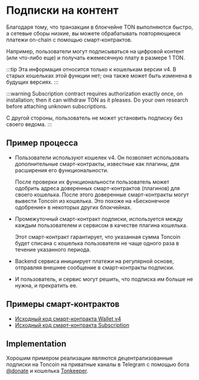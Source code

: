
# Подписки на контент

Благодаря тому, что транзакции в блокчейне TON выполняются быстро, а сетевые сборы низкие, вы можете обрабатывать повторяющиеся платежи on-chain с помощью смарт-контрактов.

Например, пользователи могут подписываться на цифровой контент (или что-либо еще) и получать ежемесячную плату в размере 1 TON.

:::tip
Эта информация относится только к кошелькам версии v4. В старых кошельках этой функции нет; она также может быть изменена в будущих версиях.
:::

:::warning
Subscription contract requires authorization exactly once, on installation; then it can withdraw TON as it pleases. Do your own research before attaching unknown subscriptions.

С другой стороны, пользователь не может установить подписку без своего ведома.
:::

## Пример процесса

* Пользователи используют кошелек v4. Он позволяет использовать дополнительные смарт-контракты, известные как плагины, для расширения его функциональности.

  После проверки их функциональности пользователь может одобрить адреса доверенных смарт-контрактов (плагинов) для своего кошелька. После этого доверенные смарт-контракты могут вывести Toncoin из кошелька. Это похоже на «Бесконечное одобрение» в некоторых других блокчейнах.

* Промежуточный смарт-контракт подписки, используется между каждым пользователем и сервисом в качестве плагина кошелька.

  Этот смарт-контракт гарантирует, что указанная сумма Toncoin будет списана с кошелька пользователя не чаще одного раза в течение указанного периода.

* Backend сервиса инициирует платежи на регулярной основе, отправляя внешнее сообщение в смарт-контракты подписки.

* И пользователь, и сервис могут решить, что подписка им больше не нужна, и прекратить ее.

## Примеры смарт-контрактов

* [Исходный код смарт-контракта Wallet v4](https://github.com/ton-blockchain/wallet-contract/blob/main/func/wallet-v4-code.fc)
* [Исходный код смарт-контракта Subscription](https://github.com/ton-blockchain/wallet-contract/blob/main/func/simple-subscription-plugin.fc)

## Implementation

Хорошим примером реализации являются децентрализованные подписки на Toncoin на приватные каналы в Telegram с помощью бота [@donate](https://t.me/donate) и кошелька [Tonkeeper](https://tonkeeper.com). <Feedback />

<Feedback />
